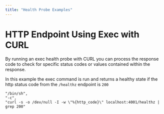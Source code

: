 ```yaml
---
title: "Health Probe Examples"
---
```


# HTTP Endpoint Using Exec with CURL

By running an exec health probe with CURL you can process the response code to check for specific status codes or values contained within the response.

In this example the exec command is run and returns a healthy state if the http status code from the `/healthz` endpoint is `200`

```curl
"/bin/sh",
"-c",
"curl -s -o /dev/null -I -w \"%{http_code}\" localhost:4001/healthz | grep 200"
```
